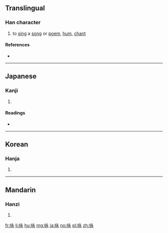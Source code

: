 {{also|詠}}
==Translingual==

===Han character===
{{Han char|rn=30|rad=口|as=05|sn=8|four=|canj=口戈弓水 (RINE)|ids=⿰[[口]][[永]]}}

# to [[sing]] a [[song]] or [[poem]], [[hum]], [[chant]]

====References====
* {{Han ref|kx=0185.070|dkj=03494|dj=0405.010|hdz=10609.010|uh=548F|ud=21647}}

----

==Japanese==

===Kanji===
{{ja-kanji|grade=|rs=口05}}

# {{defn|lang=ja|sort=口05}}

====Readings====
* {{ja-readings|on=[[えい]] (ei)|kun=[[うたう]] (utau)}}

----

==Korean==

===Hanja===
{{ko-hanja|hangeul=영|rv=yeong|mr=yŏng}}

# {{defn|lang=ko|sort=口05}}

----

==Mandarin==

===Hanzi===
{{cmn-hanzi|tra=詠|pin=[[yǒng]] ([[yong3]]), [[jué]] ([[jue2]]), [[quē]] ([[que1]])|wg=yung<sup>3</sup>, chüeh<sup>2</sup>, ch'üeh<sup>1</sup>}}

# {{defn|lang=cmn|sort=口05}}

[[fr:咏]]
[[li:咏]]
[[hu:咏]]
[[mg:咏]]
[[ja:咏]]
[[no:咏]]
[[pl:咏]]
[[zh:咏]]